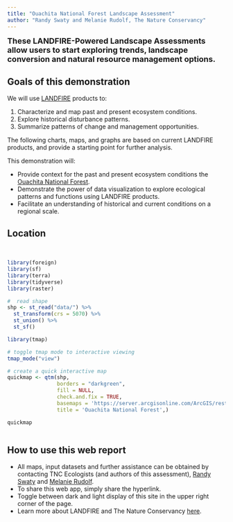 ```yaml
---
title: "Ouachita National Forest Landscape Assessment"
author: "Randy Swaty and Melanie Rudolf, The Nature Conservancy"
---
```



<font size="4"> 
**These LANDFIRE-Powered Landscape Assessments allow users to start exploring trends, landscape conversion and natural resource management options. **

</font> 

## Goals of this demonstration

We will use [LANDFIRE](https://landfire.gov/){target="blank"} products to:

1. Characterize and map past and present ecosystem conditions.
2. Explore historical disturbance patterns.
3. Summarize patterns of change and management opportunities.


The following charts, maps, and graphs are based on current LANDFIRE products, and provide a starting point for further analysis.

This demonstration will:

* Provide context for the past and present ecosystem conditions the [Ouachita National Forest](https://www.fs.usda.gov/ouachita){target='blank'}.
* Demonstrate the power of data visualization to explore ecological patterns and functions using LANDFIRE products.
* Facilitate an understanding of historical and current conditions on a regional scale.

## Location

<br>

```r

library(foreign)
library(sf)
library(terra)
library(tidyverse)
library(raster)


```


```r
#  read shape
shp <- st_read("data/") %>% 
  st_transform(crs = 5070) %>%
  st_union() %>%
  st_sf()
```

```r
library(tmap)

# toggle tmap mode to interactive viewing
tmap_mode("view")

# create a quick interactive map
quickmap <- qtm(shp, 
                borders = "darkgreen", 
                fill = NULL, 
                check.and.fix = TRUE, 
                basemaps = 'https://server.arcgisonline.com/ArcGIS/rest/services/World_Topo_Map/MapServer/tile/{z}/{y}/{x}',
                title = 'Ouachita National Forest',)

quickmap



```

## How to use this web report

* All maps, input datasets and further assistance can be obtained by contacting TNC Ecologists (and authors of this assessment), [Randy Swaty](mailto:rswaty@tnc.org){target="blank"} and [Melanie Rudolf](mailto:melanie.rudolf@tnc.org){target="blank"}. 
* To share this web app, simply share the hyperlink.
* Toggle between dark and light display of this site in the upper right corner of the page.
* Learn more about LANDFIRE and The Nature Conservancy [here](about.qmd){target="blank}. 




